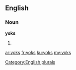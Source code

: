 ==English==

===Noun===
'''yoks'''

# {{plural of|[[yok]]}}

[[Category:English plurals]]

[[ar:yoks]]
[[fr:yoks]]
[[ku:yoks]]
[[my:yoks]]